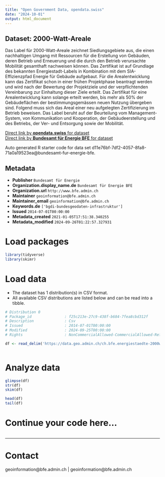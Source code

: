 ```yaml
---
title: "Open Government Data, opendata.swiss"
date: "2024-10-01"
output: html_document
---
```


## Dataset: 2000-Watt-Areale

Das Label für 2000-Watt-Areale zeichnet Siedlungsgebiete aus, die einen nachhaltigen Umgang mit Ressourcen für die Erstellung von Gebäuden, deren Betrieb und Erneuerung und die durch den Betrieb verursachte Mobilität gesamthaft nachweisen können. Das Zertifikat ist auf Grundlage des bekannten Energiestadt-Labels in Kombination mit dem SIA-Effizienzpfad Energie für Gebäude aufgebaut. Für die Arealentwicklung kann das Zertifikat schon in einer frühen Projektphase beantragt werden und wird nach der Bewertung der Projektziele und der verpflichtenden Vereinbarung zur Einhaltung dieser Ziele erteilt. Das Zertifikat für eine Arealentwicklung kann solange erteilt werden, bis mehr als 50% der Gebäudeflächen der bestimmungsgemässen neuen Nutzung übergeben sind. Folgend muss sich das Areal einer neu aufgelegten Zertifizierung im Betrieb beweisen. Das Label beruht auf der Beurteilung vom Management-System, von Kommunikation und Kooperation, der Gebäudeerstellung und des Betriebs, der Ver- und Entsorgung sowie der Mobilität.

[Direct link by **opendata.swiss** for dataset](https://opendata.swiss/de/dataset/2000-watt-areale)<br>
[Direct link by **Bundesamt für Energie BFE** for dataset](https://www.bfe.admin.ch/2000-watt-areale)

Auto generated R starter code for data set d11e76bf-7df2-4057-8fa8-71a0a19523ea@bundesamt-fur-energie-bfe.

## Metadata

- **Publisher** `Bundesamt für Energie`
- **Organization.display_name.de** `Bundesamt für Energie BFE`
- **Organization.url** `http://www.bfe.admin.ch`
- **Maintainer** `geoinformation@bfe.admin.ch`
- **Maintainer_email** `geoinformation@bfe.admin.ch`
- **Keywords.de** `['bgdi-bundesgeodaten-infrastruktur']`
- **Issued** `2014-07-01T00:00:00`
- **Metadata_created** `2021-01-05T17:51:38.340255`
- **Metadata_modified** `2024-09-26T01:22:57.327931`


# Load packages

```r

library(tidyverse)
library(skimr)

```

# Load data

-   The dataset has 1 distribution(s) in CSV format.
-   All available CSV distributions are listed below and can be read into a tibble.

```r

# Distribution 0
# Package_id               : f25c213e-27c9-438f-b684-7fea8cbd312f
# Description              : Csv
# Issued                   : 2014-07-01T00:00:00
# Modified                 : 2024-09-25T00:00:00
# Rights                   : NonCommercialAllowed-CommercialAllowed-ReferenceRequired

df <- read_delim('https://data.geo.admin.ch/ch.bfe.energiestaedte-2000watt-areale/csv/2056/ch.bfe.energiestaedte-2000watt-areale.zip')



```

# Analyze data

```r

glimpse(df)
str(df)
skim(df)

head(df)
tail(df)

```

# Continue your code here...

```r

```

------------------------------------------------------------------------

# Contact

geoinformation@bfe.admin.ch | geoinformation@bfe.admin.ch
